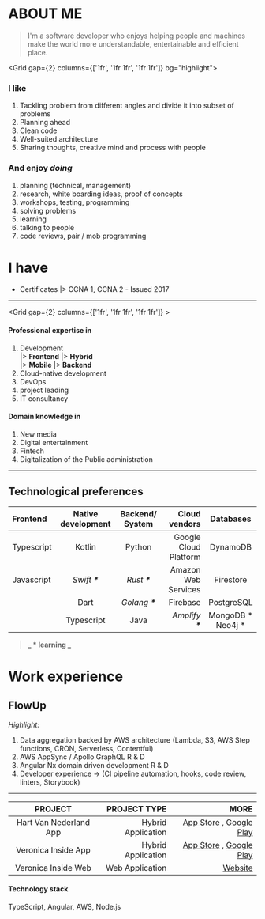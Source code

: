 <ResumeHero />

<Container sx={{my:3}}>

# ABOUT ME

> I'm a software developer who enjoys helping people and machines make the world more understandable, entertainable and efficient place.

<Grid gap={2} columns={['1fr', '1fr 1fr', '1fr 1fr']} bg="highlight">
<Box>

### I like

1. Tackling problem from different angles and divide it into subset of problems
1. Planning ahead
1. Clean code
1. Well-suited architecture
1. Sharing thoughts, creative mind and process with people

</Box>

<Box>

### And enjoy **_doing_**

1. planning (technical, management)
1. research, white boarding ideas, proof of concepts
1. workshops, testing, programming
1. solving problems
1. learning
1. talking to people
1. code reviews, pair / mob programming

</Box>

</Grid>

</Container>

<Container sx={{my:3}}>

# I have

- Certificates |> CCNA 1, CCNA 2 - Issued 2017

---

<Grid gap={2} columns={['1fr', '1fr 1fr', '1fr 1fr']} >
<Box>

#### Professional expertise in

1. Development  <br/> |> **Frontend**  |> **Hybrid** <br/> |> **Mobile**  |> **Backend**
1. Cloud-native development
1.  DevOps
1.  project leading
1.  IT consultancy

</Box>
<Box>

#### Domain knowledge in

  1. New media
  1. Digital entertainment
  1. Fintech
  1. Digitalization of the Public administration

</Box>
</Grid>

---

## Technological preferences

| Frontend   | Native development |  Backend/ System  |         Cloud vendors | Databases|
| :--------- | :----------------: | :---------------: | --------------------: |:---:|
| Typescript |       Kotlin       |      Python       | Google Cloud Platform |DynamoDB|
| Javascript |  _Swift_ **_\*_**  |  _Rust_ **_\*_**  |   Amazon Web Services |Firestore|
|            |        Dart        | _Golang_ **_\*_** |              Firebase |PostgreSQL|
|            |     Typescript     |       Java        |    _Amplify_ **_\*_** |MongoDB \* <br/> Neo4j \*|
> **_ \* learning _**

</Container>

<Container sx={{my:3}}>

# Work experience

## FlowUp

_Highlight:_

1. Data aggregation backed by AWS architecture (Lambda, S3, AWS Step functions, CRON, Serverless, Contentful)
1. AWS AppSync / Apollo GraphQL R & D
1. Angular Nx domain driven development R & D
1. Developer experience -> (CI pipeline automation, hooks, code review, linters, Storybook)

---

|        PROJECT         |       PROJECT TYPE |                                                                                                                                                                   MORE |
| :--------------------: | -----------------: | ---------------------------------------------------------------------------------------------------------------------------------------------------------------------: |
| Hart Van Nederland App | Hybrid Application | [App Store](https://apps.apple.com/nl/app/hart-van-nederland/id1127262077) , [Google Play](https://play.google.com/store/apps/details?id=nl.sbs.sbs6.hartvannederland) |
|  Veronica Inside App   | Hybrid Application |         [App Store](https://apps.apple.com/nl/app/veronica-inside/id1453532913) , [Google Play](https://play.google.com/store/apps/details?id=nl.talpa.veronicainside) |
|  Veronica Inside Web   |    Web Application |                                                                                                                               [Website](https://www.veronicainside.nl) |

#### Technology stack

<TechStackList company="flowup">
TypeScript, Angular, AWS, Node.js
</TechStackList>

</Container>
